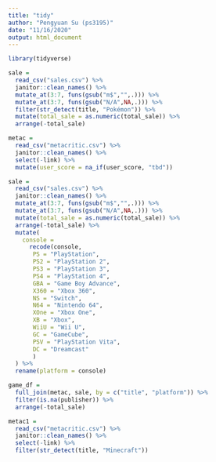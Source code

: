 ```yaml
---
title: "tidy"
author: "Pengyuan Su (ps3195)"
date: "11/16/2020"
output: html_document
---
```


```r
library(tidyverse)
```


```r
sale = 
  read_csv("sales.csv") %>% 
  janitor::clean_names() %>% 
  mutate_at(3:7, funs(gsub("m$","",.))) %>% 
  mutate_at(3:7, funs(gsub("N/A",NA,.))) %>% 
  filter(str_detect(title, "Pokémon")) %>% 
  mutate(total_sale = as.numeric(total_sale)) %>% 
  arrange(-total_sale)
```

```r
metac = 
  read_csv("metacritic.csv") %>% 
  janitor::clean_names() %>% 
  select(-link) %>% 
  mutate(user_score = na_if(user_score, "tbd"))
```

```r
sale = 
  read_csv("sales.csv") %>% 
  janitor::clean_names() %>% 
  mutate_at(3:7, funs(gsub("m$","",.))) %>% 
  mutate_at(3:7, funs(gsub("N/A",NA,.))) %>% 
  mutate(total_sale = as.numeric(total_sale)) %>% 
  arrange(-total_sale) %>% 
  mutate(
    console = 
      recode(console, 
       PS = "PlayStation",
       PS2 = "PlayStation 2",
       PS3 = "PlayStation 3",
       PS4 = "PlayStation 4",
       GBA = "Game Boy Advance",
       X360 = "Xbox 360",
       NS = "Switch",
       N64 = "Nintendo 64",
       XOne = "Xbox One",
       XB = "Xbox",
       WiiU = "Wii U",
       GC = "GameCube",
       PSV = "PlayStation Vita",
       DC = "Dreamcast"
       )
  ) %>% 
  rename(platform = console)
```


```r
game_df = 
  full_join(metac, sale, by = c("title", "platform")) %>%
  filter(is.na(publisher)) %>% 
  arrange(-total_sale)
```


```r
metac1 = 
  read_csv("metacritic.csv") %>% 
  janitor::clean_names() %>% 
  select(-link) %>%
  filter(str_detect(title, "Minecraft"))
```

